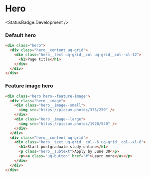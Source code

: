 
<Meta title="Components/Hero/All" />

# Hero
<StatusBadge.Development />

### Default hero

<Canvas withSource="none">
  <Story id="components-hero--default-hero" height={505} />
</Canvas>

```html
<div class="hero">  
  <div class="hero__content uq-grid">
    <div class="hero__text uq-grid__col uq-grid__col--xl-12">
      <h1>Page title</h1>
    </div>
  </div>
</div>
```

### Feature image hero

<Canvas withSource="none">
  <Story id="components-hero--feature-hero" height={505} />
</Canvas>

```html
<div class="hero hero--feature-image">  
  <div class="hero__image">
    <div class="hero__image--small">
      <img src="https://picsum.photos/375/250" />
    </div>
    <div class="hero__image--large">
      <img src="https://picsum.photos/1920/540" />
    </div>
  </div>
  <div class="hero__content uq-grid">
    <div class="hero__text uq-grid__col--6 uq-grid__col--xl-6">
      <h1>Start postgraduate study online</h1>
      <p class="hero__subtext">Apply by June 30</p>
      <p><a class="uq-button" href="#">Learn more</a></p>
    </div>
  </div>
</div>
```